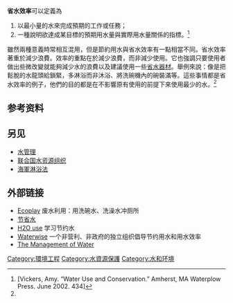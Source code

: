 {{seealso|節約用水}}
'''省水效率'''可以定義為
#以最小量的水來完成預期的工作或任務；
#一種說明欲達成某目標的預期用水量與實際用水量關係的指標。<ref name="#1">[Vickers, Amy. “Water Use and Conservation.” Amherst, MA Waterplow Press. June 2002. 434]</ref>

雖然兩種意義時常相互混用，但是節約用水與省水效率有一點相當不同。省水效率著重於減少浪費。效率的重點在於減少浪費，而非減少使用。它也強調只要使用者做出些微改變就能夠減少水的浪費以及建議使用一些[[省水器材|省水器材]]。舉例來說：像是把鬆脫的水龍頭給鎖緊，多淋浴而非沐浴、將洗碗機內的碗裝滿等。這些事情都是省水效率的例子，他們的目的都是在不影響原有使用的前提下來使用最少的水。<ref name="#1"/>

==参考资料==
<references/>

==另见==
*[[水管理|水管理]]
*[[联合国水资源组织|联合国水资源组织]]
*[[海軍淋浴法|海軍淋浴法]]

==外部链接==
*[http://www.ecoplay.nl/en/index.html Ecoplay] {{Wayback|url=http://www.ecoplay.nl/en/index.html |date=20071022045031 }} 废水利用：用洗碗水、洗澡水冲厕所
*[https://web.archive.org/web/20090123054802/http://www.savewater.com.au/ 节省水]
*[http://www.h2ouse.net/ H2O use] {{Wayback|url=http://www.h2ouse.net/ |date=20210327083226 }} 学习节约水
*[http://www.waterwise.org.uk Waterwise] {{Wayback|url=http://www.waterwise.org.uk/ |date=20210323021000 }} 一个非营利、非政府的独立组织倡导节约用水和用水效率
*[https://web.archive.org/web/20060924002821/http://www.ec.gc.ca/water/en/manage/effic/e_weff.htm The Management of Water]

[[Category:環境工程|Category:環境工程]]
[[Category:水資源保護|Category:水資源保護]]
[[Category:水和环境|Category:水和环境]]
{{Sustainability|selected=resources}}
{{Environ-stub}}